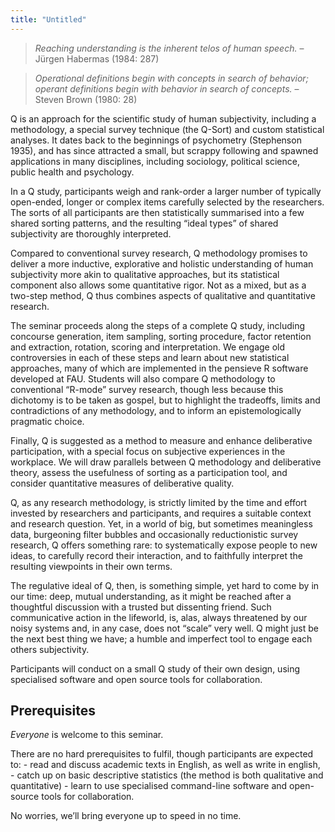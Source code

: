 ```yaml
---
title: "Untitled"
---
```


> *Reaching understanding is the inherent telos of human speech.*
> – Jürgen Habermas (1984: 287) 
 
> *Operational definitions begin with concepts in search of behavior; operant definitions begin with behavior in search of concepts.*
> – Steven Brown (1980: 28) 

 
Q is an approach for the scientific study of human subjectivity, including a methodology, a special survey technique (the Q-Sort) and custom statistical analyses. 
It dates back to the beginnings of psychometry (Stephenson 1935), and has since attracted a small, but scrappy following and spawned applications in many disciplines, including sociology, political science, public health and psychology. 

In a Q study, participants weigh and rank-order a larger number of typically open-ended, longer or complex items carefully selected by the researchers. 
The sorts of all participants are then statistically summarised into a few shared sorting patterns, and the resulting “ideal types” of shared subjectivity are thoroughly interpreted.

Compared to conventional survey research, Q methodology promises to deliver a more inductive, explorative and holistic understanding of human subjectivity more akin to qualitative approaches, but its statistical component also allows some quantitative rigor. 
Not as a mixed, but as a two-step method, Q thus combines aspects of qualitative and quantitative research.

The seminar proceeds along the steps of a complete Q study, including concourse generation, item sampling, sorting procedure, factor retention and extraction, rotation, scoring and interpretation. 
We engage old controversies in each of these steps and learn about new statistical approaches, many of which are implemented in the pensieve R software developed at FAU. 
Students will also compare Q methodology to conventional “R-mode” survey research, though less because this dichotomy is to be taken as gospel, but to highlight the tradeoffs, limits and contradictions of any methodology, and to inform an epistemologically pragmatic choice.

Finally, Q is suggested as a method to measure and enhance deliberative participation, with a special focus on subjective experiences in the workplace. 
We will draw parallels between Q methodology and deliberative theory, assess the usefulness of sorting as a participation tool, and consider quantitative measures of deliberative quality.

Q, as any research methodology, is strictly limited by the time and effort invested by researchers and participants, and requires a suitable context and research question. 
Yet, in a world of big, but sometimes meaningless data, burgeoning filter bubbles and occasionally reductionistic survey research, Q offers something rare: to systematically expose people to new ideas, to carefully record their interaction, and to faithfully interpret the resulting viewpoints in their own terms.

The regulative ideal of Q, then, is something simple, yet hard to come by in our time: deep, mutual understanding, as it might be reached after a thoughtful discussion with a trusted but dissenting friend. 
Such communicative action in the lifeworld, is, alas, always threatened by our noisy systems and, in any case, does not “scale” very well. 
Q might just be the next best thing we have; a humble and imperfect tool to engage each others subjectivity.

Participants will conduct on a small Q study of their own design, using specialised software and open source tools for collaboration.


## Prerequisites

*Everyone* is welcome to this seminar.

There are no hard prerequisites to fulfil, though participants are expected to:
- read and discuss academic texts in English, as well as write in english,
- catch up on basic descriptive statistics (the method is both qualitative and quantitative)
- learn to use specialised command-line software and open-source tools for collaboration.

No worries, we'll bring everyone up to speed in no time.
